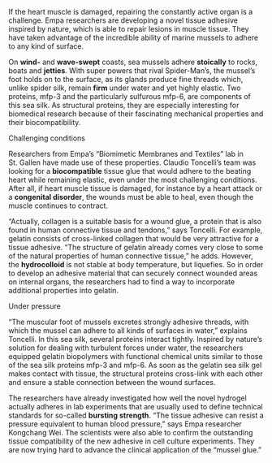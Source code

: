 If the heart muscle is damaged, repairing the constantly active organ is a challenge. Empa researchers are developing a novel tissue adhesive inspired by nature, which is able to repair lesions in muscle tissue. They have taken advantage of the incredible ability of marine mussels to adhere to any kind of surface.


On **wind-** and **wave-swept** coasts, sea mussels adhere **stoically** to rocks, boats and **jetties**. With super powers that rival Spider-Man's, the mussel's foot holds on to the surface, as its glands produce fine threads which, unlike spider silk, remain **firm** under water and yet highly elastic. Two proteins, mfp-3 and the particularly sulfurous mfp-6, are components of this sea silk. As structural proteins, they are especially interesting for biomedical research because of their fascinating mechanical properties and their biocompatibility.

Challenging conditions

Researchers from Empa's "Biomimetic Membranes and Textiles" lab in St. Gallen have made use of these properties. Claudio Toncelli's team was looking for a **biocompatible** tissue glue that would adhere to the beating heart while remaining elastic, even under the most challenging conditions. After all, if heart muscle tissue is damaged, for instance by a heart attack or a **congenital disorder**, the wounds must be able to heal, even though the muscle continues to contract.

"Actually, collagen is a suitable basis for a wound glue, a protein that is also found in human connective tissue and tendons," says Toncelli. For example, gelatin consists of cross-linked collagen that would be very attractive for a tissue adhesive. "The structure of gelatin already comes very close to some of the natural properties of human connective tissue," he adds. However, the **hydrocolloid** is not stable at body temperature, but liquefies. So in order to develop an adhesive material that can securely connect wounded areas on internal organs, the researchers had to find a way to incorporate additional properties into gelatin.

Under pressure

"The muscular foot of mussels excretes strongly adhesive threads, with which the mussel can adhere to all kinds of surfaces in water," explains Toncelli. In this sea silk, several proteins interact tightly. Inspired by nature's solution for dealing with turbulent forces under water, the researchers equipped gelatin biopolymers with functional chemical units similar to those of the sea silk proteins mfp-3 and mfp-6. As soon as the gelatin sea silk gel makes contact with tissue, the structural proteins cross-link with each other and ensure a stable connection between the wound surfaces.

The researchers have already investigated how well the novel hydrogel actually adheres in lab experiments that are usually used to define technical standards for so-called **bursting strength**. "The tissue adhesive can resist a pressure equivalent to human blood pressure," says Empa researcher Kongchang Wei. The scientists were also able to confirm the outstanding tissue compatibility of the new adhesive in cell culture experiments. They are now trying hard to advance the clinical application of the "mussel glue."
